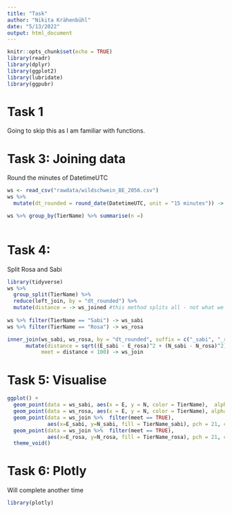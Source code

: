 ```yaml
---
title: "Task"
author: "Nikita Krähenbühl"
date: "5/13/2022"
output: html_document
---
```


```r
knitr::opts_chunk$set(echo = TRUE)
library(readr)        
library(dplyr)        
library(ggplot2)      
library(lubridate)
library(ggpubr)
```
# Task 1
Going to skip this as I am familiar with functions.

# Task 3: Joining data
Round the minutes of DatetimeUTC  
```r
ws <- read_csv("rawdata/wildschwein_BE_2056.csv")
ws %>% 
  mutate(dt_rounded = round_date(DatetimeUTC, unit = "15 minutes")) -> ws 

ws %>% group_by(TierName) %>% summarise(n =)
  
```

# Task 4: 
Split Rosa and Sabi
```r
library(tidyverse)
ws %>% 
  group_split(TierName) %>% 
  reduce(left_join, by = "dt_rounded") %>% 
  mutate(distance = -> ws_joined #this method splits all - not what we want
         
ws %>% filter(TierName == "Sabi") -> ws_sabi
ws %>% filter(TierName == "Rosa") -> ws_rosa

inner_join(ws_sabi, ws_rosa, by = "dt_rounded", suffix = c("_sabi", "_rosa")) %>% 
      mutate(distance = sqrt((E_sabi - E_rosa)^2 + (N_sabi - N_rosa)^2),
           meet = distance < 100) -> ws_join


```

# Task 5: Visualise
```r
ggplot() +
  geom_point(data = ws_sabi, aes(x = E, y = N, color = TierName),  alpha = 0.1, size = 0.5) +
  geom_point(data = ws_rosa, aes(x = E, y = N, color = TierName), alpha = 0.1, size = 0.5) +
  geom_point(data = ws_join %>%  filter(meet == TRUE),
             aes(x=E_sabi, y=N_sabi, fill = TierName_sabi), pch = 21, color = "black") +
  geom_point(data = ws_join %>%  filter(meet == TRUE),
             aes(x=E_rosa, y=N_rosa, fill = TierName_rosa), pch = 21, color = "black") +
  theme_void()

```

# Task 6: Plotly

Will complete another time
```r
library(plotly)


```

